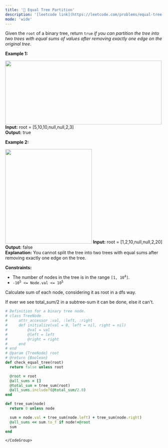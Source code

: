 ```yaml
---
title: '🧀 Equal Tree Partition'
description: '[leetcode link](https://leetcode.com/problems/equal-tree-partition/description/)'
mode: 'wide'
---
```

<Tabs>
  <Tab title="Question" icon="circle-question" iconType="regular">
    <Card>
      <p>Given the <code>root</code> of a binary tree, return <code>true</code><em> if you can partition the tree into two trees with equal sums of values after removing exactly one edge on the original tree</em>.</p>   <p><strong class="example">Example 1:</strong></p> <img alt="" src="https://assets.leetcode.com/uploads/2021/05/03/split1-tree.jpg" style="width: 500px; height: 204px;" />  <strong>Input:</strong> root = [5,10,10,null,null,2,3] <br/> <strong>Output:</strong> true   <p><strong class="example">Example 2:</strong></p> <img alt="" src="https://assets.leetcode.com/uploads/2021/05/03/split2-tree.jpg" style="width: 277px; height: 302px;" />  <strong>Input:</strong> root = [1,2,10,null,null,2,20] <br/> <strong>Output:</strong> false <br/> <strong>Explanation:</strong> You cannot split the tree into two trees with equal sums after removing exactly one edge on the tree.    <p><strong>Constraints:</strong></p>  <ul>  <li>The number of nodes in the tree is in the range <code>[1, 10<sup>4</sup>]</code>.</li>  <li><code>-10<sup>5</sup> &lt;= Node.val &lt;= 10<sup>5</sup></code></li> </ul> 
    </Card>
  </Tab>
  <Tab title="Solution" icon="lightbulb" iconType="regular" >
    <Card>
      Calculate sum of each node, considering it as root in a dfs way.

If ever we see total_sum/2 in a subtree-sum it can be done, else it can't.
    </Card>
  <Expandable title="code">
    <CodeGroup dropdown>
```ruby title="Equal Tree Partition" lines
# Definition for a binary tree node.
# class TreeNode
#     attr_accessor :val, :left, :right
#     def initialize(val = 0, left = nil, right = nil)
#         @val = val
#         @left = left
#         @right = right
#     end
# end
# @param {TreeNode} root
# @return {Boolean}
def check_equal_tree(root)
  return false unless root

  @root = root
  @all_sums = []
  @total_sum = tree_sum(root)
  @all_sums.include?(@total_sum/2.0)
end

def tree_sum(node)
  return 0 unless node

  sum = node.val + tree_sum(node.left) + tree_sum(node.right)
  @all_sums << sum.to_f if node!=@root
  sum
end
```
    </CodeGroup>
  </Expandable>
  </Tab>
</Tabs>